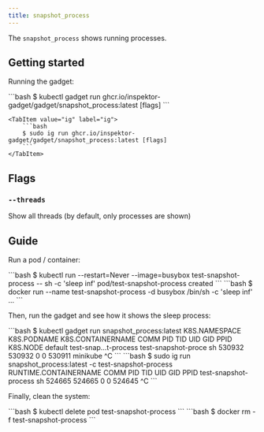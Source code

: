 ```yaml
---
title: snapshot_process
---
```



The `snapshot_process` shows running processes.

## Getting started

Running the gadget:

<Tabs groupId="env">
    <TabItem value="kubectl-gadget" label="kubectl gadget">
        ```bash
        $ kubectl gadget run ghcr.io/inspektor-gadget/gadget/snapshot_process:latest [flags]
        ```
    </TabItem>

    <TabItem value="ig" label="ig">
        ```bash
        $ sudo ig run ghcr.io/inspektor-gadget/gadget/snapshot_process:latest [flags]
        ```
    </TabItem>
</Tabs>

## Flags

### `--threads`

Show all threads (by default, only processes are shown)

## Guide

Run a pod / container:

<Tabs groupId="env">
<TabItem value="kubectl-gadget" label="kubectl gadget">
```bash
$ kubectl run --restart=Never --image=busybox test-snapshot-process -- sh -c 'sleep inf'
pod/test-snapshot-process created
```
</TabItem>

<TabItem value="ig" label="ig">
```bash
$ docker run --name test-snapshot-process -d busybox /bin/sh -c 'sleep inf'
...
```
</TabItem>
</Tabs>

Then, run the gadget and see how it shows the sleep process:

<Tabs groupId="env">
<TabItem value="kubectl-gadget" label="kubectl gadget">
```bash
$ kubectl gadget run snapshot_process:latest
K8S.NAMESPACE       K8S.PODNAME         K8S.CONTAINERNAME   COMM              PID        TID        UID        GID       PPID K8S.NODE
default             test-snap…t-process test-snapshot-proce sh             530932     530932          0          0     530911 minikube
^C
```

</TabItem>

<TabItem value="ig" label="ig">
```bash
$ sudo ig run snapshot_process:latest -c test-snapshot-process
RUNTIME.CONTAINERNAME           COMM                            PID               TID              UID              GID             PPID
test-snapshot-process           sh                           524665            524665                0                0           524645
^C
```
</TabItem>
</Tabs>

Finally, clean the system:

<Tabs groupId="env">
<TabItem value="kubectl-gadget" label="kubectl gadget">
```bash
$ kubectl delete pod test-snapshot-process
```
</TabItem>

<TabItem value="ig" label="ig">
```bash
$ docker rm -f test-snapshot-process
```
</TabItem>
</Tabs>
